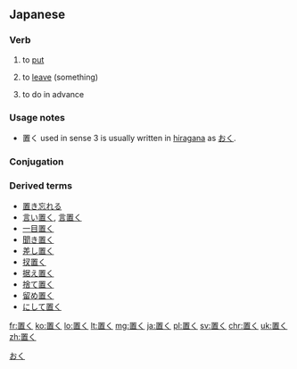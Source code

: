==Japanese==
{{ja-kanjitab}}

===Verb===
{{ja-verb|type=1|おく}}

# to [[put]]
#: {{ja-usex|俺の机には'''置く'''な。|おれ の つくえ に は '''おく''' な。|Don't even think about '''putting''' it on my desk!}}
# to [[leave]] (something)
#: {{ja-usex|私を一人にして'''おいて'''ください。|わたし を ひとり に して '''おいて''' ください。|Please '''leave''' me alone.}}
# {{context|following a て-form verb|lang=ja}} to do in advance
#: {{ja-usex|目を開けて'''おく'''のよ。|め を あけて '''おく''' の よ。|Keep your eyes open.}}

===Usage notes===
* 置く used in sense 3 is usually written in [[hiragana]] as [[おく]].

===Conjugation===
{{ja-go-ku|お}}

===Derived terms===
* [[置き忘れる]]
* [[言い置く]], [[言置く]]
* [[一目置く]]
* [[聞き置く]]
* [[差し置く]]
* [[扠置く]]
* [[据え置く]]
* [[捨て置く]]
* [[留め置く]]
* [[にして置く]]

[[Category:1000 Japanese basic words|おく]]

[[fr:置く]]
[[ko:置く]]
[[lo:置く]]
[[lt:置く]]
[[mg:置く]]
[[ja:置く]]
[[pl:置く]]
[[sv:置く]]
[[chr:置く]]
[[uk:置く]]
[[zh:置く]]